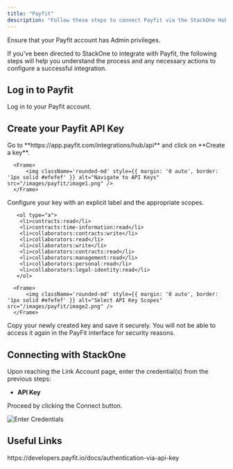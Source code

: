 ```yaml
---
title: "Payfit"
description: "Follow these steps to connect Payfit via the StackOne Hub successfully."
---
```



<Warning>
  Ensure that your Payfit account has Admin privileges.
</Warning>

If you've been directed to StackOne to integrate with Payfit, the following steps will help you understand the process and any necessary actions to configure a successful integration.

## Log in to Payfit

Log in to your Payfit account.


## Create your Payfit API Key

<Steps>
  <Step title="Navigate to API Keys">
      Go to **https://app.payfit.com/integrations/hub/api** and click on **Create a key**.
  
      <Frame>
          <img className='rounded-md' style={{ margin: '0 auto', border: '1px solid #efefef' }} alt="Navigate to API Keys" src="/images/payfit/image1.png" />
      </Frame>
  </Step>
  <Step title="Select API Key Scopes">
      Configure your key with an explicit label and the appropriate scopes.

       <ol type="a">
        <li>contracts:read</li>
        <li>contracts:time-information:read</li>
        <li>collaborators:contracts:write</li>
        <li>collaborators:read</li>
        <li>collaborators:write</li>
        <li>collaborators:contracts:read</li>
        <li>collaborators:management:read</li>
        <li>collaborators:personal:read</li>
        <li>collaborators:legal-identity:read</li>
       </ol>

      <Frame>
          <img className='rounded-md' style={{ margin: '0 auto', border: '1px solid #efefef' }} alt="Select API Key Scopes" src="/images/payfit/image2.png" />
      </Frame>
  </Step>
  <Step title="Copy your API Key">
      Copy your newly created key and save it securely. You will not be able to access it again in the PayFit interface for security reasons.
  </Step>
</Steps>

## Connecting with StackOne

Upon reaching the Link Account page, enter the credential(s) from the previous steps:
  - **API Key**

Proceed by clicking the Connect button.

<Frame>
    <img className='rounded-md' style={{ margin: '0 auto', border: '1px solid #efefef' }} alt="Enter Credentials" src="/images/payfit/image3.png" />
</Frame>

<IntegrationFooter />

## Useful Links
<Card title="API Reference" icon="link" href="https://developers.payfit.io/docs/authentication-via-api-key">
  https://developers.payfit.io/docs/authentication-via-api-key
</Card>
